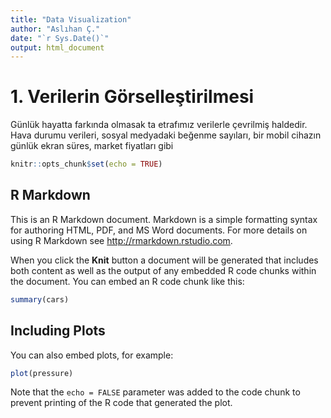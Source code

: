 ```yaml
---
title: "Data Visualization"
author: "Aslıhan Ç."
date: "`r Sys.Date()`"
output: html_document
---
```


# 1. Verilerin Görselleştirilmesi

Günlük hayatta farkında olmasak ta etrafımız verilerle çevrilmiş haldedir. Hava durumu verileri, sosyal medyadaki beğenme sayıları, bir mobil cihazın günlük ekran süres, market fiyatları gibi

```r
knitr::opts_chunk$set(echo = TRUE)
```

## R Markdown

This is an R Markdown document. Markdown is a simple formatting syntax for authoring HTML, PDF, and MS Word documents. For more details on using R Markdown see <http://rmarkdown.rstudio.com>.

When you click the **Knit** button a document will be generated that includes both content as well as the output of any embedded R code chunks within the document. You can embed an R code chunk like this:

```r
summary(cars)
```

## Including Plots

You can also embed plots, for example:

```r
plot(pressure)
```

Note that the `echo = FALSE` parameter was added to the code chunk to prevent printing of the R code that generated the plot.
